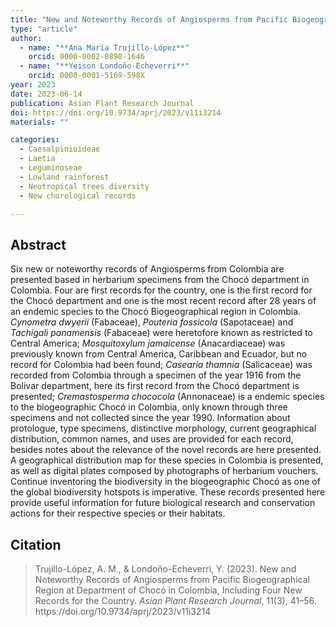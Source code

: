 ```yaml
---
title: "New and Noteworthy Records of Angiosperms from Pacific Biogeographical Region at Department of Chocó in Colombia, Including Four New Records for the Country"
type: "article"
author:
  - name: "**Ana María Trujillo-López**"
    orcid: 0000-0002-0898-1646
  - name: "**Yeison Londoño-Echeverri**"
    orcid: 0000-0001-5169-598X
year: 2023
date: 2023-06-14
publication: Asian Plant Research Journal
doi: https://doi.org/10.9734/aprj/2023/v11i3214
materials: ""

categories:
  - Caesalpinioideae
  - Laetia
  - Leguminoseae
  - Lowland rainforest
  - Neotropical trees diversity
  - New chorological records

---
```


## Abstract

Six new or noteworthy records of Angiosperms from Colombia are presented based in herbarium specimens from the Chocó department in Colombia. Four are first records for the country, one is the first record for the Chocó department and one is the most recent record after 28 years of an endemic species to the Chocó Biogeographical region in Colombia. *Cynometra dwyerii* (Fabaceae), *Pouteria fossicola* (Sapotaceae) and *Tachigali panamensis* (Fabaceae) were heretofore known as restricted to Central America; *Mosquitoxylum jamaicense* (Anacardiaceae) was previously known from Central America, Caribbean and Ecuador, but no record for Colombia had been found; *Casearia thamnia* (Salicaceae) was recorded from Colombia through a specimen of the year 1916 from the Bolivar department, here its first record from the Chocó department is presented; *Cremastosperma chococola* (Annonaceae) is a endemic species to the biogeographic Chocó in Colombia, only known through three specimens and not collected since the year 1990. Information about protologue, type specimens, distinctive morphology, current geographical distribution, common names, and uses are provided for each record, besides notes about the relevance of the novel records are here presented. A geographical distribution map for these species in Colombia is presented, as well as digital plates composed by photographs of herbarium vouchers. Continue inventoring the biodiversity in the biogeographic Chocó as one of the global biodiversity hotspots is imperative. These records presented here provide useful information for future biological research and conservation actions for their respective species or their habitats.

## Citation

> Trujillo-López, A. M., & Londoño-Echeverri, Y. (2023). New and Noteworthy Records of Angiosperms from Pacific Biogeographical Region at Department of Chocó in Colombia, Including Four New Records for the Country. *Asian Plant Research Journal*, 11(3), 41–56. https://doi.org/10.9734/aprj/2023/v11i3214